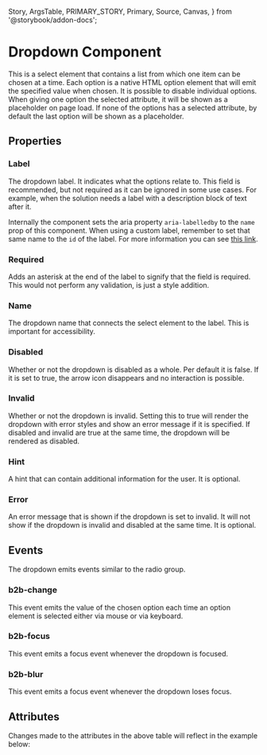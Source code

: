  Story,
  ArgsTable,
  PRIMARY_STORY,
  Primary,
  Source,
  Canvas,
} from '@storybook/addon-docs';

# Dropdown Component

<Canvas columns={3} withSource="open" withToolbar={false}>
  <Story id="components-form-dropdown--story-010-default" />
</Canvas>

This is a select element that contains a list from which one item can be chosen at a time.
Each option is a native HTML option element that will emit the specified value when chosen.
It is possible to disable individual options. When giving one option the selected attribute, it will be
shown as a placeholder on page load. If none of the options has a selected attribute, by default the
last option will be shown as a placeholder.

## Properties

### Label

The dropdown label. It indicates what the options relate to. This field is recommended, but not required as it can
be ignored in some use cases. For example, when the solution needs a label with a description block of text after it.

Internally the component sets the aria property `aria-labelledby` to the `name` prop of this component. When using a
custom label, remember to set that same name to the `id` of the label. For more information you can see [this link](https://developer.mozilla.org/en-US/docs/Web/Accessibility/ARIA/Attributes/aria-labelledby).

### Required

Adds an asterisk at the end of the label to signify that the field is required. This would not perform any
validation, is just a style addition.

### Name

The dropdown name that connects the select element to the label. This is important for accessibility.

### Disabled

Whether or not the dropdown is disabled as a whole. Per default it is false. If it is set to true, the
arrow icon disappears and no interaction is possible.

### Invalid

Whether or not the dropdown is invalid. Setting this to true will render the dropdown with error styles and
show an error message if it is specified. If disabled and invalid are true at the same time, the dropdown
will be rendered as disabled.

### Hint

A hint that can contain additional information for the user. It is optional.

### Error

An error message that is shown if the dropdown is set to invalid. It will not show if the dropdown is
invalid and disabled at the same time. It is optional.

## Events

The dropdown emits events similar to the radio group.

### b2b-change

This event emits the value of the chosen option each time an option element is selected either via
mouse or via keyboard.

### b2b-focus

This event emits a focus event whenever the dropdown is focused.

### b2b-blur

This event emits a focus event whenever the dropdown loses focus.

## Attributes

<ArgsTable story={PRIMARY_STORY} />
Changes made to the attributes in the above table will reflect in the example below:
<Primary />
